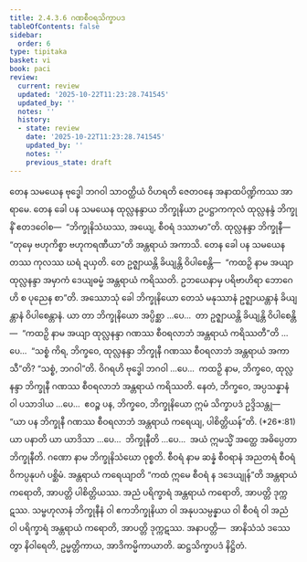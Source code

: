 ```yaml
---
title: 2.4.3.6 ဂဏစီဝရသိက္ခာပဒ
tableOfContents: false
sidebar:
  order: 6
type: tipitaka
basket: vi
book: paci
review:
  current: review
  updated: '2025-10-22T11:23:28.741545'
  updated_by: ''
  notes: ''
  history:
  - state: review
    date: '2025-10-22T11:23:28.741545'
    updated_by: ''
    notes: ''
    previous_state: draft
---
```



<ReviewStatus review={frontmatter.review} showDetails={true} />

<HypothesisAnnotation frontmatter={frontmatter} />

<DynamicBreadcrumb />

<Division number="907" book="paci" e="ch" v="2" p="372">

<Paragraph number="2833" book="paci">
တေန သမယေန ဗုဒ္ဓေါ ဘဂဝါ သာဝတ္ထိယံ ဝိဟရတိ ဇေတဝနေ အနာထပိဏ္ဍိကဿ အာရာမေ. တေန ခေါ ပန သမယေန ထုလ္လနန္ဒာယ ဘိက္ခုနိယာ ဥပဋ္ဌာကကုလံ ထုလ္လနန္ဒံ ဘိက္ခုနိံ ဧတဒဝေါစ—  “ဘိက္ခုနိသံဃဿ, အယျေ, စီဝရံ ဒဿာမာ”တိ. ထုလ္လနန္ဒာ ဘိက္ခုနီ—  “တုမှေ ဗဟုကိစ္စာ ဗဟုကရဏီယာ”တိ အန္တရာယံ အကာသိ. တေန ခေါ ပန သမယေန တဿ ကုလဿ ဃရံ ဍယှတိ. တေ ဥဇ္ဈာယန္တိ ခိယျန္တိ ဝိပါစေန္တိ—  “ကထဉှိ နာမ အယျာ ထုလ္လနန္ဒာ အမှာကံ ဒေယျဓမ္မံ အန္တရာယံ ကရိဿတိ. ဥဘယေနာမှ ပရိဗာဟိရာ ဘောဂေဟိ စ ပုညေန စာ”တိ.
</Paragraph>

<Paragraph number="2834" book="paci">
အဿောသုံ ခေါ ဘိက္ခုနိယော တေသံ မနုဿာနံ ဥဇ္ဈာယန္တာနံ ခိယျန္တာနံ ဝိပါစေန္တာနံ. ယာ တာ ဘိက္ခုနိယော အပ္ပိစ္ဆာ …ပေ…  တာ ဥဇ္ဈာယန္တိ ခိယျန္တိ ဝိပါစေန္တိ—  “ကထဉှိ နာမ အယျာ ထုလ္လနန္ဒာ ဂဏဿ စီဝရလာဘံ အန္တရာယံ ကရိဿတီ”တိ …ပေ…  “သစ္စံ ကိရ, ဘိက္ခဝေ, ထုလ္လနန္ဒာ ဘိက္ခုနီ ဂဏဿ စီဝရလာဘံ အန္တရာယံ အကာသီ”တိ? “သစ္စံ, ဘဂဝါ”တိ. ဝိဂရဟိ ဗုဒ္ဓေါ ဘဂဝါ …ပေ…  ကထဉှိ နာမ, ဘိက္ခဝေ, ထုလ္လနန္ဒာ ဘိက္ခုနီ ဂဏဿ စီဝရလာဘံ အန္တရာယံ ကရိဿတိ. နေတံ, ဘိက္ခဝေ, အပ္ပသန္နာနံ ဝါ ပသာဒါယ …ပေ…  ဧဝဉ္စ ပန, ဘိက္ခဝေ, ဘိက္ခုနိယော ဣမံ သိက္ခာပဒံ ဥဒ္ဒိသန္တု—
</Paragraph>

</Division>
<Division number="908" book="paci" e="ch" v="2" p="372">

<Paragraph number="2835" book="paci">
<Emphasis>“ယာ ပန ဘိက္ခုနီ ဂဏဿ စီဝရလာဘံ အန္တရာယံ ကရေယျ, ပါစိတ္တိယန်”</Emphasis>တိ. (*26*:<Emphasis>81</Emphasis>)
</Paragraph>

</Division>
<Division number="909" book="paci" e="ch" v="2" p="372">

<Paragraph number="2836" book="paci">
<Emphasis>ယာ ပနာ</Emphasis>တိ ယာ ယာဒိသာ …ပေ…  <Emphasis>ဘိက္ခုနီ</Emphasis>တိ …ပေ…  အယံ ဣမသ္မိံ အတ္ထေ အဓိပ္ပေတာ ဘိက္ခုနီတိ.
</Paragraph>

<Paragraph number="2837" book="paci">
<Emphasis>ဂဏော</Emphasis> နာမ ဘိက္ခုနိသံဃော ဝုစ္စတိ.
</Paragraph>

<Paragraph number="2838" book="paci">
<Emphasis>စီဝရံ</Emphasis> နာမ ဆန္နံ စီဝရာနံ အညတရံ စီဝရံ ဝိကပ္ပနုပဂံ ပစ္ဆိမံ.
</Paragraph>

<Paragraph number="2839" book="paci">
<Emphasis>အန္တရာယံ ကရေယျာ</Emphasis>တိ “ကထံ ဣမေ စီဝရံ န ဒဒေယျုန်”တိ အန္တရာယံ ကရောတိ, အာပတ္တိ ပါစိတ္တိယဿ. အညံ ပရိက္ခာရံ အန္တရာယံ ကရောတိ, အာပတ္တိ ဒုက္ကဋဿ. သမ္ဗဟုလာနံ ဘိက္ခုနီနံ ဝါ ဧကဘိက္ခုနိယာ ဝါ အနုပသမ္ပန္နာယ ဝါ စီဝရံ ဝါ အညံ ဝါ ပရိက္ခာရံ အန္တရာယံ ကရောတိ, အာပတ္တိ ဒုက္ကဋဿ.
</Paragraph>

</Division>
<Division number="910" book="paci" e="ch" v="2" p="373">

<Paragraph number="2840" book="paci">
အနာပတ္တိ—  အာနိသံသံ ဒဿေတွာ နိဝါရေတိ, ဥမ္မတ္တိကာယ, အာဒိကမ္မိကာယာတိ.

</Paragraph>
</Division>

<Paragraph number="2841" type="center" book="paci">
ဆဋ္ဌသိက္ခာပဒံ နိဋ္ဌိတံ.
</Paragraph>